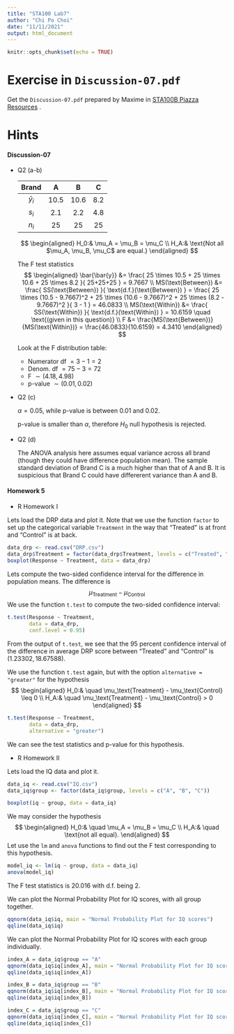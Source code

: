 ```yaml
---
title: "STA100 Lab7"
author: "Chi Po Choi"
date: "11/11/2021"
output: html_document
---
```


```r
knitr::opts_chunk$set(echo = TRUE)
```

# Exercise in `Discussion-07.pdf`

Get the `Discussion-07.pdf` prepared by Maxime in [STA100B Piazza Resources ](https://piazza.com/ucdavis/fall2021/sta100b/resources) . 

# Hints

#### Discussion-07

- Q2 (a-b)

  | Brand |   A  |   B  |  C  |
  |:-----:|:----:|:----:|:---:|
  |   $\bar{y}_i$   | 10.5 | 10.6 | 8.2 |
  |   $s_i$   |  2.1 |  2.2 | 4.8 |
  |   $n_i$   |  25  |  25  |  25 |


  $$
  \begin{aligned}
  H_0:& \mu_A = \mu_B = \mu_C \\
  H_A:& \text{Not all $\mu_A, \mu_B, \mu_C$ are equal.}
  \end{aligned}
  $$

  The F test statistics
  $$
  \begin{aligned}
  \bar{\bar{y}}
  &=
  \frac{
  25 \times 10.5 + 25 \times 10.6 + 25 \times 8.2
  }{
  25+25+25
  }
  =
  9.7667
  \\
  MS(\text{Between})
  &=
  \frac{
    SS(\text{Between})
  }{
    \text{d.f.}(\text{Between})
  }
  =
  \frac{
    25 \times (10.5 - 9.7667)^2
  + 25 \times (10.6 - 9.7667)^2
  + 25 \times (8.2 - 9.7667)^2
  }{
    3 - 1
  }
  =
  46.0833
  \\
  MS(\text{Within})
  &=
  \frac{
    SS(\text{Within})
  }{
    \text{d.f.}(\text{Within})
  }
  = 10.6159 \quad \text{(given in this question)}
  \\
  F
  &=
  \frac{MS(\text{Between})}{MS(\text{Within})}
  =
  \frac{46.0833}{10.6159}
  =
  4.3410
  \end{aligned}
  $$

  Look at the F distribution table:
  
  - Numerator df $= 3 - 1 = 2$
  - Denom. df $= 75 - 3 = 72$
  - F $\sim (4.18, 4.98)$
  - p-value $\sim (0.01, 0.02)$

- Q2 (c)
  
  $\alpha = 0.05$, while p-value is between $0.01$ and $0.02$.
  
  p-value is smaller than $\alpha$, therefore $H_0$ null hypothesis is rejected.

- Q2 (d)
  
  The ANOVA analysis here assumes equal variance across all brand (though they could have difference population mean).
  The sample standard deviation of Brand C is a much higher than that of A and B. It is suspicious that Brand C could have differerent variance than A and B.


#### Homework 5

- R Homework I

Lets load the DRP data and plot it. Note that we use the function `factor` to set up the categorical variable `Treatment` in the way that "Treated" is at front and "Control" is at back.
```r
data_drp <- read.csv("DRP.csv")
data_drp$Treatment = factor(data_drp$Treatment, levels = c("Treated", "Control")) #important line!
boxplot(Response ~ Treatment, data = data_drp)
```


Lets compute the two-sided confidence interval for the difference in population means. The difference is
$$
\mu_\text{Treatment} - \mu_\text{Control}
$$
We use the function `t.test` to compute the two-sided confidence interval:
```r
t.test(Response ~ Treatment,
       data = data_drp,
       conf.level = 0.95)
```

From the output of `t.test`, we see that
the 95 percent confidence interval of the difference in average DRP score between  "Treated" and "Control" is $(1.23302, 18.67588)$.


We use the function `t.test` again, but with the option `alternative = "greater"` for the hypothesis
$$
\begin{aligned}
H_0:& \quad \mu_\text{Treatment} - \mu_\text{Control} \leq 0 \\
H_A:& \quad \mu_\text{Treatment} - \mu_\text{Control} > 0
\end{aligned}
$$
```r
t.test(Response ~ Treatment,
       data = data_drp,
       alternative = "greater")
```
We can see the test statistics and p-value for this hypothesis.


- R Homework II

Lets load the IQ data and plot it.
```r
data_iq <- read.csv("IQ.csv")
data_iq$group <- factor(data_iq$group, levels = c("A", "B", "C"))

boxplot(iq ~ group, data = data_iq)
```


We may consider the hypothesis 
$$
\begin{aligned}
H_0:& \quad \mu_A = \mu_B = \mu_C \\
H_A:& \quad \text{not all equal}.
\end{aligned}
$$
Let use the `lm` and `anova` functions to find out the F test corresponding to this hypothesis. 
```r
model_iq <- lm(iq ~ group, data = data_iq)
anova(model_iq)
```

The F test statistics is 20.016 with d.f. being 2.


We can plot the Normal Probability Plot for IQ scores, with all group together.
```r
qqnorm(data_iq$iq, main = "Normal Probability Plot for IQ scores")
qqline(data_iq$iq)
```

We can plot the Normal Probability Plot for IQ scores with each group individually.
```r
index_A = data_iq$group == "A"
qqnorm(data_iq$iq[index_A], main = "Normal Probability Plot for IQ scores in group A")
qqline(data_iq$iq[index_A])

index_B = data_iq$group == "B"
qqnorm(data_iq$iq[index_B], main = "Normal Probability Plot for IQ scores in group B")
qqline(data_iq$iq[index_B])

index_C = data_iq$group == "C"
qqnorm(data_iq$iq[index_C], main = "Normal Probability Plot for IQ scores in group C")
qqline(data_iq$iq[index_C])
```
